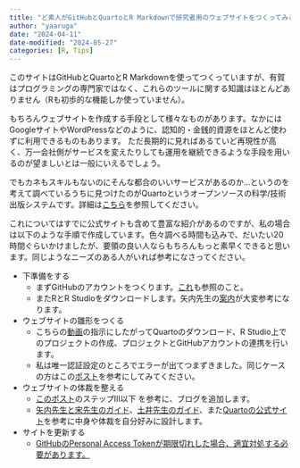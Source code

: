 ```yaml
---
title: "ど素人がGitHubとQuartoとR Markdownで研究者用のウェブサイトをつくってみる"
author: "yaaruga"
date: "2024-04-11"
date-modified: "2024-05-27"
categories: [R, Tips]
---
```

このサイトはGitHubとQuartoとR Markdownを使ってつくっていますが、有賀はプログラミングの専門家ではなく、これらのツールに関する知識はほとんどありません（Rも初歩的な機能しか使っていません）。

もちろんウェブサイトを作成する手段として様々なものがあります。なかにはGoogleサイトやWordPressなどのように、認知的・金銭的資源をほとんど使わずに利用できるものもあります。
ただ長期的に見ればあるていど再現性が高く、万一会社側がサービスを変えたりしても運用を継続できるような手段を用いるのが望ましいとは一般にいえるでしょう。

でもカネもスキルもないのにそんな都合のいいサービスがあるのか...というのを考えて調べているうちに見つけたのがQuartoというオープンソースの科学/技術出版システムです。詳細は[こちら](https://www.jaysong.net/RBook/quarto.html)を参照してください。

これについてはすでに公式サイトも含めて豊富な紹介があるのですが、私の場合は以下のような手順で作成しています。色々調べる時間も込みで、だいたい20時間ぐらいかけましたが、要領の良い人ならもちろんもっと素早くできると思います。同じようなニーズのある人がいれば参考になさってください。

- 下準備をする
  - まずGitHubのアカウントをつくります。[これ](https://qiita.com/ayatokura/items/9eabb7ae20752e6dc79d)も参照のこと。
  - またRとR Studioをダウンロードします。矢内先生の[案内](https://yukiyanai.github.io/jp/resources/)が大変参考になります。

- ウェブサイトの雛形をつくる
  - こちらの[動画](https://youtu.be/YN75YXaLFGM?si=ApckpqPRTCe3mbSE)の指示にしたがってQuartoのダウンロード、R Studio上でのプロジェクトの作成、プロジェクトとGitHubアカウントの連携を行います。
  - 私は唯一認証設定のところでエラーが出てつまずきました。同じケースの方はこの[ポスト](https://qiita.com/NumLock7019/items/c867e01c5451dc7d06e3)を参考にしてみてください。
  
- ウェブサイトの体裁を整える
  - [このポスト](https://samanthacsik.github.io/posts/2022-10-24-quarto-blogs/)のステップIII以下
を参考に、ブログを追加します。
  - [矢内先生と宋先生のガイド](https://www.jaysong.net/RBook/quarto.html)、[土井先生のガイド](https://shohei-doi.github.io/academic-website/)、また[Quartoの公式サイト](https://quarto.org/docs/websites/)を参考に中身や体裁を自分好みに設計します。
  
- サイトを更新する
  - [GitHubのPersonal Access Tokenが期限切れした場合、適宜対処する必要があります。](https://zakino-engineer.hatenablog.com/entry/2022/10/22/234329)